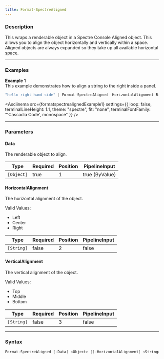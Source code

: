 ```yaml
---
title: Format-SpectreAligned
---
```









### Description

This wraps a renderable object in a Spectre Console Aligned object. This allows you to align the object horizontally and vertically within a space. Aligned objects are always expanded so they take up all available horizontal space.



---


### Examples


**Example 1**  
This example demonstrates how to align a string to the right inside a panel.



```powershell
"hello right hand side" | Format-SpectreAligned -HorizontalAlignment Right -VerticalAlignment Middle | Format-SpectrePanel -Expand -Height 9
```
<Asciinema
    src={formatspectrealignedExample1}
    settings={{
        loop: false,
        terminalLineHeight: 1.1,
        theme: "spectre",
        fit: "none",
        terminalFontFamily: "'Cascadia Code', monospace"
    }}
/>


---


### Parameters
#### **Data**

The renderable object to align.






|Type      |Required|Position|PipelineInput |
|----------|--------|--------|--------------|
|`[Object]`|true    |1       |true (ByValue)|



#### **HorizontalAlignment**

The horizontal alignment of the object.



Valid Values:

* Left
* Center
* Right






|Type      |Required|Position|PipelineInput|
|----------|--------|--------|-------------|
|`[String]`|false   |2       |false        |



#### **VerticalAlignment**

The vertical alignment of the object.



Valid Values:

* Top
* Middle
* Bottom






|Type      |Required|Position|PipelineInput|
|----------|--------|--------|-------------|
|`[String]`|false   |3       |false        |





---


### Syntax
```powershell
Format-SpectreAligned [-Data] <Object> [[-HorizontalAlignment] <String>] [[-VerticalAlignment] <String>] [<CommonParameters>]
```
